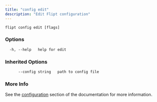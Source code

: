 ```yaml
---
title: "config edit"
description: "Edit Flipt configuration"
---
```


```
flipt config edit [flags]
```

### Options

```
  -h, --help   help for edit
```

### Inherited Options

```
      --config string   path to config file
```

### More Info

See the [configuration](/configuration) section of the documentation for more information.
